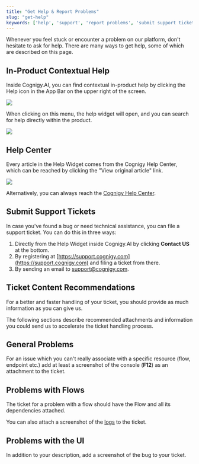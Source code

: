 ```yaml
---
title: "Get Help & Report Problems"
slug: "get-help"
keywords: ['help', 'support', 'report problems', 'submit support tickets']
---
```


Whenever you feel stuck or encounter a problem on our platform, don't hesitate to ask for help. There are many ways to get help, some of which are described on this page.

## In-Product Contextual Help

Inside Cognigy.AI, you can find contextual in-product help by clicking the Help icon in the App Bar on the upper right of the screen.

<Frame>
  <img class="image-center" src="/_assets/help/agent-bar.JPG" style={{ width: 'auto' }} />
</Frame>

When clicking on this menu, the help widget will open, and you can search for help directly within the product.

<Frame>
  <img class="image-center" src="/_assets/help/help-widget.JPG" style={{ width: 'auto' }} />
</Frame>

## Help Center

Every article in the Help Widget comes from the Cognigy Help Center, which can be reached by clicking the "View original article" link.

<Frame>
  <img class="image-center" src="/_assets/help/view-article.JPG" style={{ width: 'auto' }} />
</Frame>

Alternatively, you can always reach the [Cognigy Help Center](https://support.cognigy.com/hc/en-us).

## Submit Support Tickets

In case you've found a bug or need technical assistance, you can file a support ticket. You can do this in three ways:

1. Directly from the Help Widget inside Cognigy.AI by clicking **Contact US** at the bottom.
2. By registering at [https://support.cognigy.com](https://support.cognigy.com) and filing a ticket from there.
3. By sending an email to [support@cognigy.com](mailto:support@cognigy.com).

## Ticket Content Recommendations

For a better and faster handling of your ticket, you should provide as much information as you can give us.

The following sections describe recommended attachments and information you could send us to accelerate the ticket handling process. 

## General Problems

For an issue which you can't really associate with a specific resource (flow, endpoint etc.) add at least a screenshot of the console (**F12**) as an attachment to the ticket.

## Problems with Flows

The ticket for a problem with a flow should have the Flow and all its dependencies attached.

You can also attach a screenshot of the [logs](/ai/agents/test/logs) to the ticket. 

## Problems with the UI

In addition to your description, add a screenshot of the bug to your ticket.